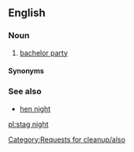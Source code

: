 ==English==

===Noun===
{{en-noun}}

# {{lb|en|British}} [[bachelor party]]

====Synonyms====
{{also|Wikisaurus:bachelor party}}[[Category:Requests for cleanup/also]]

===See also===
* [[hen night]]

[[pl:stag night]]